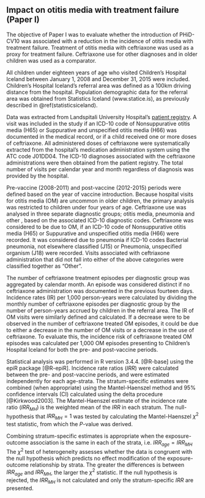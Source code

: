 ## Impact on otitis media with treatment failure (Paper I){#paper1}

The objective of Paper I was to evaluate whether the introduction of PHiD-CV10 was associated with a reduction in the incidence of otitis media with treatment failure. 
Treatment of otitis media with ceftriaxone was used as a proxy for treatment failure.
Ceftriaxone use for other diagnoses and in older children was used as a comparator.

All children under eighteen years of age who visited Children's Hospital Iceland between January 1, 2008 and December 31, 2015 were included.
Children's Hospital Iceland's referral area was defined as a 100km driving distance from the hospital.
Population demographic data for the referral area was obtained from Statistics Iceland (www.statice.is), as previously described in \@ref(statisticsiceland).

Data was extracted from Landspitali University Hospital's [patient registry](patientregistry).
A visit was included in the study if an ICD-10 code of Nonsuppurative otitis media (H65) or Suppurative and unspecified otitis media (H66) was documented in the medical record, or if a child received one or more doses of ceftriaxone.
All administered doses of ceftriaxone were systematically extracted from the hospital's medication administration system using the ATC code J01DD04.
The ICD-10 diagnoses associated with the ceftriaxone administrations were then obtained from the patient registry.
The total number of visits per calendar year and month regardless of diagnosis was provided by the hospital.

Pre-vaccine (2008-2011) and post-vaccine (2012-2015) periods were defined based on the year of vaccine introduction.
Because hospital visits for otitis media (OM) are uncommon in older children, the primary analysis was restricted to children under four years of age. 
Ceftriaxone use was analysed in three separate diagnostic groups; otitis media, pneumonia and other , based on the associated ICD-10 diagnostic codes. 
Ceftriaxone was considered to be due to OM, if an ICD-10 code of Nonsuppurative otitis media (H65) or Suppurative and unspecified otitis media (H66) were recorded.
It was considered due to pneumonia if ICD-10 codes Bacterial pneumonia, not elsewhere classified (J15) or Pneumonia, unspecified organism (J18) were recorded.
Visits associated with ceftriaxone administration that did not fall into either of the above categories were classified together as "Other".

The number of ceftriaxone treatment episodes per diagnostic group was aggregated by calendar month.
An episode was considered distinct if no ceftriaxone administration was documented in the previous fourteen days.
Incidence rates (IR) per 1,000 person-years were calculated by dividing the monthly number of ceftriaxone episodes per diagnostic group by the number of person-years accrued by children in the referral area.
The IR of OM visits were similarly defined and calculated.
If a decrease were to be observed in the number of ceftriaxone treated OM episodes, it could be due to either a decrease in the number of OM visits or a decrease in the use of ceftriaxone.
To evaluate this, the incidence risk of ceftriaxone treated OM episodes was calculated per 1,000 OM episodes presenting to Children's Hospital Iceland for both the pre- and post-vaccine periods. 

Statistical analysis was performed in R version 3.4.4. [@R-base] using the epiR package [@R-epiR].
Incidence rate ratios ($IRR$) were calculated between the pre- and post-vaccine periods, and were estimated independently for each age-strata. 
The stratum-specific estimates were combined (when appropriate) using the Mantel-Haenszel method and 95% confidence intervals (CI) calculated using the delta procedure [@Kirkwood2003].
The Mantel-Haenszel estimate of the incidence rate ratio ($IRR_{MH}$) is the weighted mean of the $IRR$ in each stratum.
The null-hypothesis that $IRR_{MH} = 1$ was tested by calculating the Mantel-Haenszel $\chi^2$ test statistic, from which the *P*-value was derived.

Combining stratum-specific estimates is appropriate when the exposure-outcome association is the same in each of the strata, i.e. $IRR_{age} = IRR_{MH}$ 
The $\chi^2$ test of heterogeneity assesses whether the data is congruent with the null hypothesis which predicts no effect modification of the exposure-outcome relationship by strata.
The greater the differences is between $IRR_{age}$ and $IRR_{MH}$, the larger the $\chi^2$ statistic.
If the null hypothesis is rejected, the $IRR_{MH}$ is not calculated and only the stratum-specific $IRR$ are presented. 

